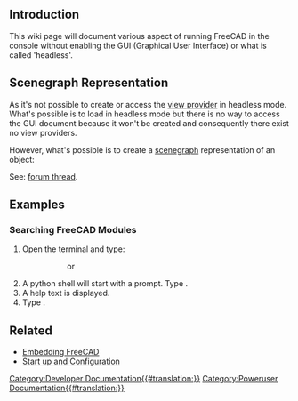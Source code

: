 <languages/>
{{TOCright}}

== Introduction ==

This wiki page will document various aspect of running FreeCAD in the console without enabling the GUI (Graphical User Interface) or what is called 'headless'.

== Scenegraph Representation ==

As it's not possible to create or access the [[Viewprovider|view provider]] in headless mode. What's possible is to load {{incode|FreeCADGui}} in headless mode but there is no way to access the GUI document because it won't be created and consequently there exist no view providers.

However, what's possible is to create a [[Scenegraph|scenegraph]] representation of an object:

{{Code|lang=python|code=
import FreeCADGui as Gui
from pivy import coin

Gui.setupWithoutGUI()
doc = App.newDocument()
obj = doc.addObject("Part::Box","Box")
doc.recompute()
view = Gui.subgraphFromObject(obj)
}}

See: [https://forum.freecad.org/viewtopic.php?f=10&t=55794&p=481586#p481586 forum thread].

== Examples ==

=== Searching FreeCAD Modules ===

# Open the terminal and type:
#:{{incode|$ /path/to/FreeCAD -c}}
#::or
#:{{incode|$ /path/to/FreeCADCmd}}
# A python shell will start with a prompt. Type {{incode|help()}}.
# A help text is displayed.
# Type {{incode|modules freecad}}.

== Related ==

* [[Embedding_FreeCAD#Using_FreeCAD_without_GUI|Embedding FreeCAD]]
* [[Start_up_and_Configuration#Running_FreeCAD_without_GUI_(headless)|Start up and Configuration]]


[[Category:Developer Documentation{{#translation:}}]]
[[Category:Poweruser Documentation{{#translation:}}]]